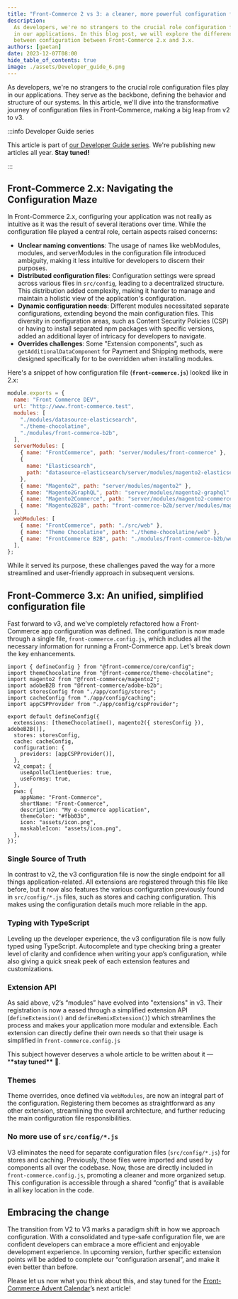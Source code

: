 ```yaml
---
title: "Front-Commerce 2 vs 3: a cleaner, more powerful configuration file"
description:
  As developers, we're no strangers to the crucial role configuration files play
  in our applications. In this blog post, we will explore the differences
  between configuration between Front-Commerce 2.x and 3.x.
authors: [gaetan]
date: 2023-12-07T08:00
hide_table_of_contents: true
image: ./assets/Developer_guide_6.png
---
```


As developers, we're no strangers to the crucial role configuration files play
in our applications. They serve as the backbone, defining the behavior and
structure of our systems. In this article, we'll dive into the transformative
journey of configuration files in Front-Commerce, making a big leap from v2 to
v3.

<!-- truncate -->

:::info Developer Guide series

This article is part of
[our Developer Guide series](./01-introducing-the-front-commerce-advent-calendar-series.mdx).
We're publishing new articles all year. **Stay tuned!**

:::

## Front-Commerce 2.x: Navigating the Configuration Maze

In Front-Commerce 2.x, configuring your application was not really as intuitive
as it was the result of several iterations over time. While the configuration
file played a central role, certain aspects raised concerns:

- **Unclear naming conventions**: The usage of names like webModules, modules,
  and serverModules in the configuration file introduced ambiguity, making it
  less intuitive for developers to discern their purposes.
- **Distributed configuration files**: Configuration settings were spread across
  various files in `src/config`, leading to a decentralized structure. This
  distribution added complexity, making it harder to manage and maintain a
  holistic view of the application's configuration.
- **Dynamic configuration needs**: Different modules necessitated separate
  configurations, extending beyond the main configuration files. This diversity
  in configuration areas, such as Content Security Policies (CSP) or having to
  install separated npm packages with specific versions, added an additional
  layer of intricacy for developers to navigate.
- **Overrides challenges**: Some "Extension components", such as
  `getAdditionalDataComponent` for Payment and Shipping methods, were designed
  specifically for to be overridden when installing modules.

Here's a snippet of how configuration file (**`front-commerce.js`**) looked like
in 2.x:

```jsx
module.exports = {
  name: "Front Commerce DEV",
  url: "http://www.front-commerce.test",
  modules: [
    "./modules/datasource-elasticsearch",
    "./theme-chocolatine",
    "./modules/front-commerce-b2b",
  ],
  serverModules: [
    { name: "FrontCommerce", path: "server/modules/front-commerce" },
    {
      name: "Elasticsearch",
      path: "datasource-elasticsearch/server/modules/magento2-elasticsearch",
    },
    { name: "Magento2", path: "server/modules/magento2" },
    { name: "Magento2GraphQL", path: "server/modules/magento2-graphql" },
    { name: "Magento2Commerce", path: "server/modules/magento2-commerce" },
    { name: "Magento2B2B", path: "front-commerce-b2b/server/modules/magento2" },
  ],
  webModules: [
    { name: "FrontCommerce", path: "./src/web" },
    { name: "Theme Chocolatine", path: "./theme-chocolatine/web" },
    { name: "FrontCommerce B2B", path: "./modules/front-commerce-b2b/web" },
  ],
};
```

While it served its purpose, these challenges paved the way for a more
streamlined and user-friendly approach in subsequent versions.

## Front-Commerce 3.x: An unified, simplified configuration file

Fast forward to v3, and we've completely refactored how a Front-Commerce app
configuration was defined. The configuration is now made through a single file,
`front-commerce.config.js`, which includes all the necessary information for
running a Front-Commerce app. Let's break down the key enhancements.

```tsx
import { defineConfig } from "@front-commerce/core/config";
import themeChocolatine from "@front-commerce/theme-chocolatine";
import magento2 from "@front-commerce/magento2";
import adobeB2B from "@front-commerce/adobe-b2b";
import storesConfig from "./app/config/stores";
import cacheConfig from "./app/config/caching";
import appCSPProvider from "./app/config/cspProvider";

export default defineConfig({
  extensions: [themeChocolatine(), magento2({ storesConfig }), adobeB2B()],
  stores: storesConfig,
  cache: cacheConfig,
  configuration: {
    providers: [appCSPProvider()],
  },
  v2_compat: {
    useApolloClientQueries: true,
    useFormsy: true,
  },
  pwa: {
    appName: "Front-Commerce",
    shortName: "Front-Commerce",
    description: "My e-commerce application",
    themeColor: "#fbb03b",
    icon: "assets/icon.png",
    maskableIcon: "assets/icon.png",
  },
});
```

### Single Source of Truth

In contrast to v2, the v3 configuration file is now the single endpoint for all
things application-related. All extensions are registered through this file like
before, but it now also features the various configuration previously found in
`src/config/*.js` files, such as stores and caching configuration. This makes
using the configuration details much more reliable in the app.

### Typing with TypeScript

Leveling up the developer experience, the v3 configuration file is now fully
typed using TypeScript. Autocomplete and type checking bring a greater level of
clarity and confidence when writing your app’s configuration, while also giving
a quick sneak peek of each extension features and customizations.

### Extension API

As said above, v2’s “modules” have evolved into "extensions" in v3. Their
registration is now a eased through a simplified extension API
(`defineExtension()` and `defineRemixExtension()`) which streamlines the process
and makes your application more modular and extensible. Each extension can
directly define their own needs so that their usage is simplified in
`front-commerce.config.js`

This subject however deserves a whole article to be written about it
— \***\*stay tuned\*\*** 👀.

### Themes

Theme overrides, once defined via `webModules`, are now an integral part of the
configuration. Registering them becomes as straightforward as any other
extension, streamlining the overall architecture, and further reducing the main
configuration file responsibilities.

### No more use of `src/config/*.js`

V3 eliminates the need for separate configuration files (`src/config/*.js`) for
stores and caching. Previously, those files were imported and used by components
all over the codebase. Now, those are directly included in
`front-commerce.config.js`, promoting a cleaner and more organized setup. This
configuration is accessible through a shared “config” that is available in all
key location in the code.

## Embracing the change

The transition from V2 to V3 marks a paradigm shift in how we approach
configuration. With a consolidated and type-safe configuration file, we are
confident developers can embrace a more efficient and enjoyable development
experience. In upcoming version, further specific extension points will be added
to complete our “configuration arsenal”, and make it even better than before.

Please let us now what you think about this, and stay tuned for the
[Front-Commerce Advent Calendar](./01-introducing-the-front-commerce-advent-calendar-series.mdx)’s
next article!
